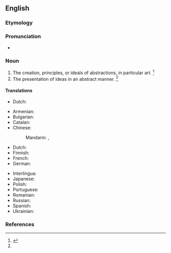 ==English==

===Etymology===
{{suffix|en|abstraction|ism}}

===Pronunciation===
* {{a|US}} {{IPA|/æbˈstɹæk.ʃn̩ˌɪz.m̩/|lang=en}}

===Noun===
{{en-noun|~}}

# The creation, principles, or ideals of abstractions, in particular art. {{defdate|First attested in the mid 20<sup>th</sup> century.}}<ref name=SOED>{{R:SOED5|page=10}}</ref>
# The presentation of ideas in an abstract manner. {{defdate|First attested in the mid 20<sup>th</sup> century.}}<ref name=SOED/>

====Translations====
{{trans-top|(Philos.) principles of abstractions}}
* Dutch: {{t|nl|abstractionisme|m}}
{{trans-mid}}
{{trans-bottom}}

{{trans-top|abstract art}}
* Armenian: {{t+|hy|աբստրակցիոնիզմ}}
* Bulgarian: {{t|bg|абстракционизъм|m|sc=Cyrl}}
* Catalan: {{t|ca|abstraccionisme|m}}
* Chinese:
*: Mandarin: {{t+|cmn|抽象主義|sc=Hani}}, {{t+|cmn|抽象主义|tr=chōuxiàngzhǔyì|sc=Hani}}
* Dutch: {{t|nl|[[abstract]]e [[kunst]]|n}}
* Finnish: {{t|fi|abstraktionismi}}
* French: {{t+|fr|abstractionnisme}}
* German: {{t|de|Abstraktionismus|m}}
{{trans-mid}}
* Interlingua: {{t|ia|abstractionismo}}
* Japanese: {{t|ja|抽象主義|tr=ちゅうしょうしゅぎ, chūshōshugi)|sc=Jpan}}
* Polish: {{t+|pl|abstrakcjonizm|m}}
* Portuguese: {{t+|pt|abstracionismo|m}}
* Romanian: {{t+|ro|abstracționism|n}}
* Russian: {{t+|ru|абстракциони́зм|m}}
* Spanish: {{t+|es|abstraccionismo|m}}
* Ukrainian: {{t+|uk|абстракціонізм|m|sc=Cyrl}}
{{trans-bottom}}

===References===
<references/>